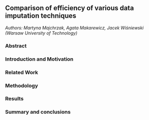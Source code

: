 ## Comparison of efficiency of various data imputation techniques

*Authors: Martyna Majchrzak, Agata Makarewicz, Jacek Wiśniewski (Warsaw University of Technology)*

### Abstract


### Introduction and Motivation


### Related Work


### Methodology


### Results


### Summary and conclusions 


